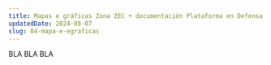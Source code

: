 ---
title: Mapas e gráficas Zona ZEC + documentación Plataforma en Defensa da Enseada S.Simón.
updatedDate: 2024-08-07
slug: 04-mapa-e-egraficas
---

BLA BLA BLA
